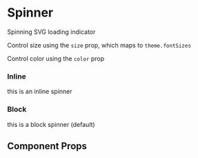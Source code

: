 
<Meta title="Components/Spinner" component={Spinner} />

# Spinner

Spinning SVG loading indicator

<Preview withToolbar>
  <Story name="default">
    <Spinner />
  </Story>
</Preview>

Control size using the `size` prop, which maps to `theme.fontSizes`

<Preview>
  <Story name="sizing">
    <Flex alignItems="center">
      <Spinner size={0} mr={2} />
      <Spinner size={1} mr={2} />
      <Spinner size={2} mr={2} />
      <Spinner size={3} mr={2} />
      <Spinner size={4} mr={2} />
      <Spinner size={5} mr={2} />
      <Spinner size={6} mr={2} />
      <Spinner size={7} mr={2} />
      <Spinner size={8} mr={2} />
      <Spinner size={9} />
    </Flex>
  </Story>
</Preview>

Control color using the `color` prop

<Preview>
  <Story name="color">
    <Spinner
      color="rgb(51, 51, 238)"
      p={4}
      bg="rgba(51, 51, 238, 0.125)"
      block={false}
      size={3}
    />
  </Story>
</Preview>

### Inline

<Preview withSource="open">
  <Story name="inline">
    <Text>
      this is an inline <Spinner block={false} /> spinner
    </Text>
  </Story>
</Preview>

### Block

<Preview withSource="open">
  <Story name="block">
    <Text>
      this is a block <Spinner block p={3} /> spinner (default)
    </Text>
  </Story>
</Preview>

## Component Props

<Props of={Spinner} />
